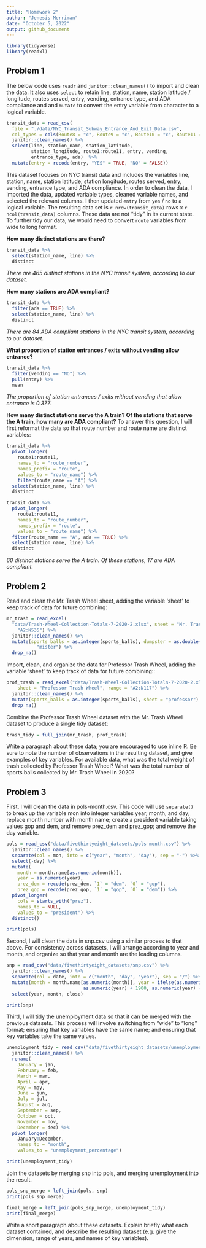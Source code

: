 ```yaml
---
title: "Homework 2"
author: "Jenesis Merriman"
date: "October 5, 2022"
output: github_document
---
```


```r
library(tidyverse)
library(readxl)
```

## Problem 1

The below code uses `readr` and `janitor::clean_names()` to import and clean the data. It also uses `select` to retain line, station, name, station latitude / longitude, routes served, entry, vending, entrance type, and ADA compliance and and `mutate` to convert the entry variable from character to a logical variable.

```r
transit_data = read_csv(
  file = "./data/NYC_Transit_Subway_Entrance_And_Exit_Data.csv",
  col_types = cols(Route8 = "c", Route9 = "c", Route10 = "c", Route11 = "c")) %>%
  janitor::clean_names() %>%
  select(line, station_name, station_latitude,
         station_longitude, route1:route11, entry, vending,
         entrance_type, ada)  %>%
  mutate(entry = recode(entry, "YES" = TRUE, "NO" = FALSE))
```

This dataset focuses on NYC transit data and includes the variables line, station, name, station latitude, station longitude, routes served, entry, vending, entrance type, and ADA compliance. In order to clean the data, I imported the data, updated variable types, cleaned variable names, and selected the relevant columns. I then updated `entry` from `yes` / `no` to a logical variable. The resulting data set is `r nrow(transit_data)` rows x `r ncol(transit_data)` columns. These data are not "tidy" in its current state. To further tidy our data, we would need to convert `route` variables from wide to long format.

**How many distinct stations are there?**

```r
transit_data %>% 
  select(station_name, line) %>% 
  distinct
```
*There are 465 distinct stations in the NYC transit system, according to our dataset.*

**How many stations are ADA compliant?**

```r
transit_data %>% 
  filter(ada == TRUE) %>% 
  select(station_name, line) %>% 
  distinct
```
*There are 84 ADA compliant stations in the NYC transit system, according to our dataset.*

**What proportion of station entrances / exits without vending allow entrance?**

```r
transit_data %>% 
  filter(vending == "NO") %>% 
  pull(entry) %>% 
  mean
```
*The proportion of station entrances / exits without vending that allow entrance is 0.377.*

**How many distinct stations serve the A train? Of the stations that serve the A train, how many are ADA compliant?** To answer this question, I will first reformat the data so that route number and route name are distinct variables:

```r
transit_data %>%
  pivot_longer(
    route1:route11,
    names_to = "route_number", 
    names_prefix = "route",
    values_to = "route_name") %>%
    filter(route_name == "A") %>%
  select(station_name, line) %>% 
  distinct

transit_data %>%
  pivot_longer(
    route1:route11,
    names_to = "route_number", 
    names_prefix = "route",
    values_to = "route_name") %>%
  filter(route_name == "A", ada == TRUE) %>% 
  select(station_name, line) %>% 
  distinct
```
*60 distinct stations serve the A train. Of these stations, 17 are ADA compliant.*

## Problem 2

Read and clean the Mr. Trash Wheel sheet, adding the variable 'sheet' to keep track of data for future combining:
```r
mr_trash = read_excel(
  "data/Trash-Wheel-Collection-Totals-7-2020-2.xlsx", sheet = "Mr. Trash Wheel", range = 
    "A2:N535") %>% 
  janitor::clean_names() %>%
  mutate(sports_balls = as.integer(sports_balls), dumpster = as.double(dumpster), sheet =
           "mister") %>%
  drop_na()
```

Import, clean, and organize the data for Professor Trash Wheel, adding the variable 'sheet' to keep track of data for future combining::

```r
prof_trash = read_excel("data/Trash-Wheel-Collection-Totals-7-2020-2.xlsx", 
    sheet = "Professor Trash Wheel", range = "A2:N117") %>% 
  janitor::clean_names() %>%
  mutate(sports_balls = as.integer(sports_balls), sheet = "professor") %>%
  drop_na()
```

Combine the Professor Trash Wheel dataset with the Mr. Trash Wheel dataset to produce a single tidy dataset:

```r
trash_tidy = full_join(mr_trash, prof_trash)
```

Write a paragraph about these data; you are encouraged to use inline R. Be sure to note the number of observations in the resulting dataset, and give examples of key variables. For available data, what was the total weight of trash collected by Professor Trash Wheel? What was the total number of sports balls collected by Mr. Trash Wheel in 2020?

## Problem 3

First, I will clean the data in pols-month.csv. This code will use `separate()` to break up the variable mon into integer variables year, month, and day; replace month number with month name; create a president variable taking values gop and dem, and remove prez_dem and prez_gop; and remove the day variable.

```r
pols = read_csv("data/fivethirtyeight_datasets/pols-month.csv") %>%
  janitor::clean_names() %>%
  separate(col = mon, into = c("year", "month", "day"), sep = "-") %>%
  select(-day) %>%
  mutate(
    month = month.name[as.numeric(month)], 
    year = as.numeric(year),
    prez_dem = recode(prez_dem, `1` = "dem", `0` = "gop"), 
    prez_gop = recode(prez_gop, `1` = "gop", `0` = "dem")) %>%
  pivot_longer(
    cols = starts_with("prez"),
    names_to = NULL,
    values_to = "president") %>%
  distinct()

print(pols)
```

Second, I will clean the data in snp.csv using a similar process to that above. For consistency across datasets, I will arrange according to year and month, and organize so that year and month are the leading columns.

```r
snp = read_csv("data/fivethirtyeight_datasets/snp.csv") %>%
  janitor::clean_names() %>%
  separate(col = date, into = c("month", "day", "year"), sep = "/") %>%
  mutate(month = month.name[as.numeric(month)], year = ifelse(as.numeric(year) > 22,
                            as.numeric(year) + 1900, as.numeric(year) + 2000)) %>%
  select(year, month, close)

print(snp)
```

Third, I will tidy the unemployment data so that it can be merged with the previous datasets. This process will involve switching from “wide” to “long” format; ensuring that key variables have the same name; and ensuring that key variables take the same values.

```r
unemployment_tidy = read_csv("data/fivethirtyeight_datasets/unemployment.csv") %>%
  janitor::clean_names() %>%
  rename(
    January = jan,
    February = feb,
    March = mar,
    April = apr,
    May = may,
    June = jun,
    July = jul,
    August = aug,
    September = sep,
    October = oct,
    November = nov,
    December = dec) %>%
  pivot_longer(
    January:December,
    names_to = "month", 
    values_to = "unemployment_percentage")

print(unemployment_tidy)
```

Join the datasets by merging snp into pols, and merging unemployment into the result.

```r
pols_snp_merge = left_join(pols, snp)
print(pols_snp_merge)
```

```r
final_merge = left_join(pols_snp_merge, unemployment_tidy)
print(final_merge)
```

Write a short paragraph about these datasets. Explain briefly what each dataset contained, and describe the resulting dataset (e.g. give the dimension, range of years, and names of key variables).
